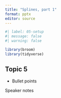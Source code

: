 ```yaml
---
title: "Splines, part 1"
format: pptx
editor: source
---
```


```r
#| label: 05-setup
#| message: false
#| warning: false

library(broom)
library(tidyverse)
```


## Topic 5

-   Bullet points

::: notes

Speaker notes
:::

